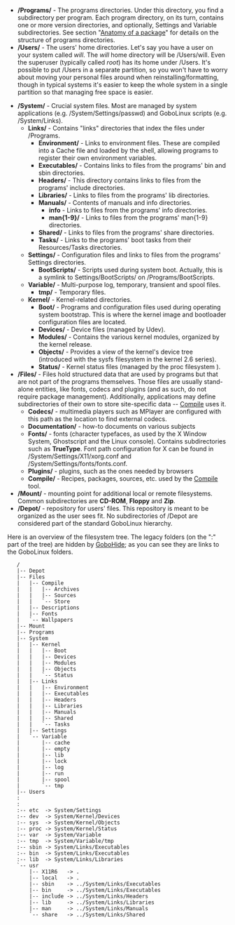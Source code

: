 {{Template:Handbook Navigation}}

* '''/Programs/''' - The programs directories. Under this directory, you find a subdirectory per program. Each program directory, on its turn, contains one or more version directories, and optionally, Settings and Variable subdirectories. See section "[[Anatomy of a package]]" for details on the structure of programs directories.
* '''/Users/''' - The users' home directories. Let's say you have a user on your system called ''will''. The ''will'' home directory will be /Users/will. Even the superuser (typically called ''root'') has its home under /Users. It's possible to put /Users in a separate partition, so you won't have to worry about moving your personal files around when reinstalling/formatting, though in typical systems it's easier to keep the whole system in a single partition so that managing free space is easier.
{{question | what about a /Users/username/Settings directory to hold all the application generated files in one place instead of cluttering the user directory root (.kde, .zshrc, ... would become /Users/username/Settings/.kde) ?}}
* '''/System/''' - Crucial system files. Most are managed by system applications (e.g. /System/Settings/passwd) and GoboLinux scripts (e.g. /System/Links).
** '''Links/''' - Contains "links" directories that index the files under /Programs.
*** '''Environment/''' - Links to environment files. These are compiled into a Cache file and loaded by the shell, allowing programs to register their own environment variables.
*** '''Executables/''' - Contains links to files from the programs' bin and sbin directories.
*** '''Headers/''' - This directory contains links to files from the programs' include directories.
*** '''Libraries/''' - Links to files from the programs' lib directories.
*** '''Manuals/''' - Contents of manuals and info directories.
**** '''info''' - Links to files from the programs' info directories.
**** '''man{1-9}/''' - Links to files from the programs' man{1-9} directories.
*** '''Shared/''' - Links to files from the programs' share directories.
*** '''Tasks/''' - Links to the programs' boot tasks from their Resources/Tasks directories.
** '''Settings/''' - Configuration files and links to files from the programs' Settings directories.
*** '''BootScripts/''' - Scripts used during system boot. Actually, this is a symlink to Settings/BootScripts/ on /Programs/BootScripts.
** '''Variable/''' - Multi-purpose log, temporary, transient and spool files.
*** '''tmp/''' - Temporary files.
** '''Kernel/''' - Kernel-related directories.
*** '''Boot/''' - Programs and configuration files used during operating system bootstrap. This is where the kernel image and bootloader configuration files are located.
*** '''Devices/''' - Device files (managed by Udev).
*** '''Modules/''' - Contains the various kernel modules, organized by the kernel release.
*** '''Objects/''' - Provides a view of the kernel's device tree (introduced with the sysfs filesystem in the kernel 2.6 series).
*** '''Status/''' - Kernel status files (managed by the proc filesystem ).
* '''/Files/''' - Files hold structured data that are used by programs but that are not part of the programs themselves. Those files are usually stand-alone entities, like fonts, codecs and plugins (and as such, do not require package management). Additionally, applications may define subdirectories of their own to store site-specific data -- [[Compile]] uses it.
** '''Codecs/''' - multimedia players such as MPlayer are configured with this path as the location to find external codecs.
** '''Documentation/''' - how-to documents on various subjects
** '''Fonts/''' - fonts (character typefaces, as used by the X Window System, Ghostscript and the Linux console). Contains subdirectories such as '''TrueType'''. Font path configuration for X can be found in /System/Settings/X11/xorg.conf and /System/Settings/fonts/fonts.conf.
** '''Plugins/''' - plugins, such as the ones needed by browsers
** '''Compile/''' - Recipes, packages, sources, etc. used by the [[Compile]] tool.
* '''/Mount/''' - mounting point for additional local or remote filesystems. Common subdirectories are '''CD-ROM''', '''Floppy''' and '''Zip'''.
* '''/Depot/''' - repository for users' files. This repository is meant to be organized as the user sees fit. No subdirectories of /Depot are considered part of the standard GoboLinux hierarchy.


Here is an overview of the filesystem tree.
The legacy folders (on the ":" part of the tree) are hidden by [[GoboHide]]; as you can see they are links to the GoboLinux folders.

    / 
    |-- Depot 
    |-- Files 
    |   |-- Compile 
    |   |   |-- Archives 
    |   |   |-- Sources 
    |   |   `-- Store 
    |   |-- Descriptions 
    |   |-- Fonts 
    |   `-- Wallpapers 
    |-- Mount 
    |-- Programs 
    |-- System 
    |   |-- Kernel 
    |   |   |-- Boot 
    |   |   |-- Devices 
    |   |   |-- Modules 
    |   |   |-- Objects 
    |   |   `-- Status 
    |   |-- Links 
    |   |   |-- Environment 
    |   |   |-- Executables 
    |   |   |-- Headers 
    |   |   |-- Libraries 
    |   |   |-- Manuals 
    |   |   |-- Shared 
    |   |   `-- Tasks 
    |   |-- Settings 
    |   `-- Variable 
    |       |-- cache 
    |       |-- empty 
    |       |-- lib 
    |       |-- lock 
    |       |-- log 
    |       |-- run 
    |       |-- spool 
    |       `-- tmp 
    |-- Users 
    : 
    : 
    :-- etc  -> System/Settings 
    :-- dev  -> System/Kernel/Devices 
    :-- sys  -> System/Kernel/Objects 
    :-- proc -> System/Kernel/Status 
    :-- var  -> System/Variable 
    :-- tmp  -> System/Variable/tmp 
    :-- sbin -> System/Links/Executables 
    :-- bin  -> System/Links/Executables 
    :-- lib  -> System/Links/Libraries 
    `-- usr 
        |-- X11R6   -> . 
        |-- local   -> . 
        |-- sbin    -> ../System/Links/Executables 
        |-- bin     -> ../System/Links/Executables 
        |-- include -> ../System/Links/Headers 
        |-- lib     -> ../System/Links/Libraries 
        |-- man     -> ../System/Links/Manuals 
        `-- share   -> ../System/Links/Shared 


{{Handbook}}
